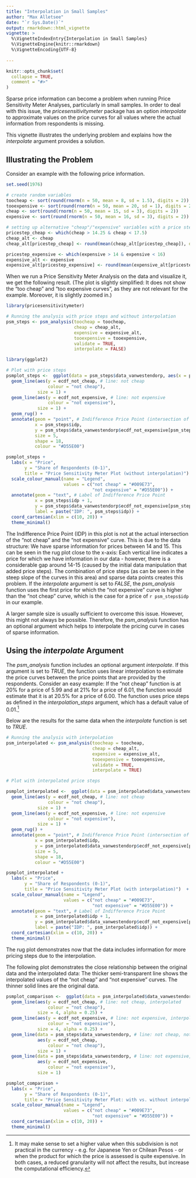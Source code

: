 ```yaml
---
title: "Interpolation in Small Samples"
author: "Max Alletsee"
date: "`r Sys.Date()`"
output: rmarkdown::html_vignette
vignette: >
  %\VignetteIndexEntry{Interpolation in Small Samples}
  %\VignetteEngine{knitr::rmarkdown}
  %\VignetteEncoding{UTF-8}  
  
---
```


```r
knitr::opts_chunk$set(
  collapse = TRUE,
  comment = "#>"
)
```

Sparse price information can become a problem when running Price Sensitivity Meter Analyses, particularly in small samples. In order to deal with this issue, the *pricesensitivitymeter* package has an option *interpolate* to approximate values on the price curves for all values where the actual information from respondents is missing.

This vignette illustrates the underlying problem and explains how the *interpolate* argument provides a solution.

## Illustrating the Problem

Consider an example with the following price information.

```r
set.seed(1976)

# create random variables
toocheap <- sort(round(rnorm(n = 50, mean = 8, sd = 1.5), digits = 2))
tooexpensive <- sort(round(rnorm(n = 50, mean = 20, sd = 1), digits = 2))
cheap <- sort(round(rnorm(n = 50, mean = 15, sd = 3), digits = 2))
expensive <- sort(round(rnorm(n = 50, mean = 16, sd = 3), digits = 2))

# setting up alternative "cheap"/"expensive" variables with a price step
pricestep_cheap <- which(cheap > 14.25 & cheap < 17.5)
cheap_alt <- cheap
cheap_alt[pricestep_cheap] <- round(mean(cheap_alt[pricestep_cheap]), digits = 2)

pricestep_expensive <- which(expensive > 14 & expensive < 16)
expensive_alt <- expensive
expensive_alt[pricestep_expensive] <- round(mean(expensive_alt[pricestep_expensive]), digits = 2)
```

When we run a Price Sensitivity Meter Analysis on the data and visualize it, we get the following result. (The plot is slightly simplified: It does not show the "too cheap" and "too expensive curves", as they are not relevant for the example. Moreover, it is slightly zoomed in.)

```r
library(pricesensitivitymeter)

# Running the analysis with price steps and without interpolation
psm_steps <- psm_analysis(toocheap = toocheap,
                          cheap = cheap_alt,
                          expensive = expensive_alt,
                          tooexpensive = tooexpensive,
                          validate = TRUE,
                          interpolate = FALSE)

library(ggplot2)

# Plot with price steps
psmplot_steps <-  ggplot(data = psm_steps$data_vanwestendorp, aes(x = price)) +
  geom_line(aes(y = ecdf_not_cheap, # line: not cheap
                colour = "not cheap"),
            size = 1) +
  geom_line(aes(y = ecdf_not_expensive, # line: not expensive
                colour = "not expensive"),
            size = 1) +
  geom_rug() +
  annotate(geom = "point", # Indifference Price Point (intersection of "not cheap" and "not expensive")
           x = psm_steps$idp,
           y = psm_steps$data_vanwestendorp$ecdf_not_expensive[psm_steps$data_vanwestendorp$price == psm_steps$idp],
           size = 5,
           shape = 18,
           colour = "#D55E00")

psmplot_steps +
  labs(x = "Price",
       y = "Share of Respondents (0-1)",
       title = "Price Sensitivity Meter Plot (without interpolation)")  +
  scale_colour_manual(name = "Legend",
                      values = c("not cheap" = "#009E73",
                                 "not expensive" = "#D55E00")) +
  annotate(geom = "text", # Label of Indifference Price Point
           x = psm_steps$idp + 1,
           y = psm_steps$data_vanwestendorp$ecdf_not_expensive[psm_steps$data_vanwestendorp$price == psm_steps$idp] - 0.05,
           label = paste("IDP: ", psm_steps$idp)) +
  coord_cartesian(xlim = c(10, 20)) +
  theme_minimal()
```

The Indifference Price Point (IDP) in this plot is not at the actual intersection of the "not cheap" and the "not expensive" curve. This is due to the data structure: We have sparse information for prices between 14 and 15. This can be seen in the rug plot close to the x-axis: Each vertical line indicates a price for which we have information in our data - however, there is a considerable gap around 14-15 (caused by the initial data manipulation that added price steps). The combination of price steps (as can be seen in the steep slope of the curves in this area) and sparse data points creates this problem. If the *interpolate* argument is set to *FALSE*, the *psm_analysis* function uses the first price for which the "not expensive" curve is higher than the "not cheap" curve, which is the case for a price of `r psm_steps$idp` in our example.

A larger sample size is usually sufficient to overcome this issue. However, this might not always be possible. Therefore, the *psm_analysis* function has an optional argument which helps to interpolate the pricing curve in cases of sparse information.

## Using the *interpolate* Argument

The *psm_analysis* function includes an optional argument *interpolate*. If this argument is set to *TRUE*, the function uses linear interpolation to estimate the price curves between the price points that are provided by the respondents. Consider an easy example: If the "not cheap" function is at 20% for a price of 5.99 and at 21% for a price of 6.01, the function would estimate that it is at 20.5% for a price of 6.00. The function uses price steps as defined in the *interpolation_steps* argument, which has a default value of 0.01.^[It may make sense to set a higher value when this subdivision is not practical in the currency - e.g. for Japanese Yen or Chilean Pesos - or when the product for which the price is assessed is quite expensive. In both cases, a reduced granularity will not affect the results, but increase the computational efficiency.]

Below are the results for the same data when the *interpolate* function is set to *TRUE*.

```r
# Running the analysis with interpolation
psm_interpolated <- psm_analysis(toocheap = toocheap,
                                 cheap = cheap_alt,
                                 expensive = expensive_alt,
                                 tooexpensive = tooexpensive,
                                 validate = TRUE,
                                 interpolate = TRUE)

# Plot with interpolated price steps

psmplot_interpolated <-  ggplot(data = psm_interpolated$data_vanwestendorp, aes(x = price)) +
  geom_line(aes(y = ecdf_not_cheap, # line: not cheap
                colour = "not cheap"),
            size = 1) +
  geom_line(aes(y = ecdf_not_expensive, # line: not expensive
                colour = "not expensive"),
            size = 1) +
  geom_rug() +
  annotate(geom = "point", # Indifference Price Point (intersection of "cheap" and "expensive")
           x = psm_interpolated$idp,
           y = psm_interpolated$data_vanwestendorp$ecdf_not_expensive[psm_interpolated$data_vanwestendorp$price == psm_interpolated$idp],
           size = 5,
           shape = 18,
           colour = "#D55E00")

psmplot_interpolated +
  labs(x = "Price",
       y = "Share of Respondents (0-1)",
       title = "Price Sensitivity Meter Plot (with interpolation)")  +
  scale_colour_manual(name = "Legend",
                      values = c("not cheap" = "#009E73",
                                 "not expensive" = "#D55E00")) +
  annotate(geom = "text", # Label of Indifference Price Point
           x = psm_interpolated$idp + 1,
           y = psm_interpolated$data_vanwestendorp$ecdf_not_expensive[psm_interpolated$data_vanwestendorp$price == psm_interpolated$idp],
           label = paste("IDP: ", psm_interpolated$idp)) +
  coord_cartesian(xlim = c(10, 20)) +
  theme_minimal()
```

The rug plot demonstrates now that the data includes information for more pricing steps due to the interpolation.

The following plot demonstrates the close relationship between the original data and the interpolated data: The thicker semi-transparent line shows the interpolated values of the "not cheap" and "not expensive" curves. The thinner solid lines are the original data.

```r
psmplot_comparison <-  ggplot(data = psm_interpolated$data_vanwestendorp, aes(x = price)) +
  geom_line(aes(y = ecdf_not_cheap, # line: not cheap, interpolated
                colour = "not cheap"),
            size = 4, alpha = 0.25) +
  geom_line(aes(y = ecdf_not_expensive, # line: not expensive, interpolated
                colour = "not expensive"),
            size = 4, alpha = 0.25) +
  geom_line(data = psm_steps$data_vanwestendorp, # line: not cheap, not interpolated
            aes(y = ecdf_not_cheap, 
                colour = "not cheap"),
            size = 1) +
  geom_line(data = psm_steps$data_vanwestendorp, # line: not expensive, not interpolated
            aes(y = ecdf_not_expensive, 
                colour = "not expensive"),
            size = 1)

psmplot_comparison +
  labs(x = "Price",
       y = "Share of Respondents (0-1)",
       title = "Price Sensitivity Meter Plot: with vs. without interpolation")  +
  scale_colour_manual(name = "Legend",
                      values = c("not cheap" = "#009E73",
                                 "not expensive" = "#D55E00")) +
  coord_cartesian(xlim = c(10, 20)) +
  theme_minimal()
```
